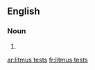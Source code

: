 ==English==

===Noun===
{{head|en|noun plural form}}

# {{plural of|litmus test|lang=en}}

[[ar:litmus tests]]
[[fr:litmus tests]]